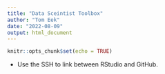 ```yaml
---
title: "Data Sceintist Toolbox"
author: "Tom Eek"
date: "2022-08-09"
output: html_document
---
```


```r
knitr::opts_chunk$set(echo = TRUE)
```

- Use the SSH to link between RStudio and GitHub.


```r

```
